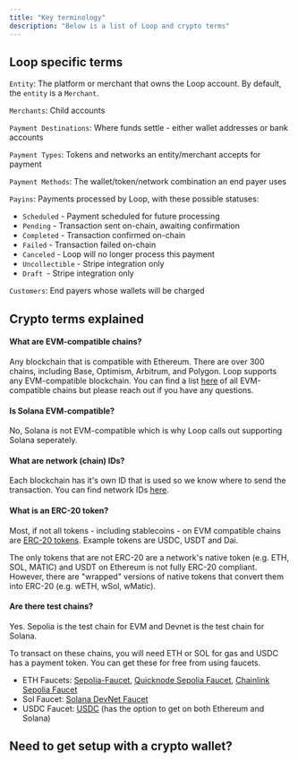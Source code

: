 ```yaml
---
title: "Key terminology"
description: "Below is a list of Loop and crypto terms"
---
```


## Loop specific terms

`Entity`: The platform or merchant that owns the Loop account. By default, the `entity` is a `Merchant`.

`Merchants`: Child accounts

`Payment Destinations`: Where funds settle - either wallet addresses or bank accounts

`Payment Types`: Tokens and networks an entity/merchant accepts for payment

`Payment Methods`: The wallet/token/network combination an end payer uses

`Payins`: Payments processed by Loop, with these possible statuses:

- `Scheduled` - Payment scheduled for future processing
- `Pending` - Transaction sent on-chain, awaiting confirmation
- `Completed` - Transaction confirmed on-chain
- `Failed` - Transaction failed on-chain
- `Canceled` - Loop will no longer process this payment
- `Uncollectible` - Stripe integration only
- `Draft `- Stripe integration only

`Customers`: End payers whose wallets will be charged

## **Crypto terms explained**

#### **What are EVM-compatible chains?**

Any blockchain that is compatible with Ethereum. There are over 300 chains, including Base, Optimism, Arbitrum, and Polygon. Loop supports any EVM-compatible blockchain. You can find a list [<u>here</u>](https://www.coincarp.com/chainlist/) of all EVM-compatible chains but please reach out if you have any questions.

#### **Is Solana EVM-compatible?**

No, Solana is not EVM-compatible which is why Loop calls out supporting Solana seperately. 

#### **What are network (chain) IDs?**

Each blockchain has it's own ID that is used so we know where to send the transaction. You can find network IDs [<u>here</u>](https://www.coincarp.com/chainlist/).

#### **What is an ERC-20 token?**

Most, if not all tokens - including stablecoins - on EVM compatible chains are [<u>ERC-20 tokens</u>](https://docs.openzeppelin.com/contracts/3.x/erc20#:~:text=By%20default%2C%20ERC20%20uses%20a,call%20_setupDecimals%20in%20your%20constructor.). Example tokens are USDC, USDT and Dai.

The only tokens that are not ERC-20 are a network's native token (e.g. ETH, SOL, MATIC) and USDT on Ethereum is not fully ERC-20 compliant. However, there are "wrapped" versions of native tokens that convert them into ERC-20 (e.g. wETH, wSol, wMatic).

#### **Are there test chains?**

Yes. Sepolia is the test chain for EVM and Devnet is the test chain for Solana.

To transact on these chains, you will need ETH or SOL for gas and USDC has a payment token. You can get these for free from using faucets.

- ETH Faucets: [<u>Sepolia-Faucet</u>](https://sepolia-faucet.pk910.de/), [<u>Quicknode Sepolia Faucet</u>](https://faucet.quicknode.com/ethereum/sepolia), [<u>Chainlink Sepolia Faucet</u>](https://faucets.chain.link/sepolia)
- Sol Faucet: [<u>Solana DevNet Faucet</u>](https://faucet.solana.com/)
- USDC Faucet: [<u>USDC</u>](https://faucet.circle.com/) (has the option to get on both Ethereum and Solana)

## Need to get setup with a crypto wallet?

<Card title="Getting a crypto wallet to test" icon="wallet" href="[resources]/walletTesting">
  
</Card>
